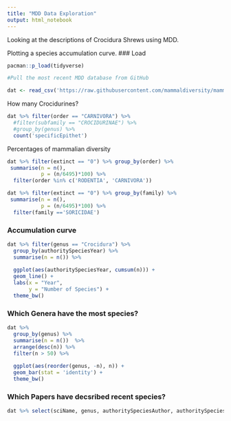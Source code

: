 ```yaml
---
title: "MDD Data Exploration"
output: html_notebook
---
```



Looking at the descriptions of Crocidura Shrews using MDD. 

Plotting a species accumulation curve. 
### Load
```r
pacman::p_load(tidyverse)

#Pull the most recent MDD database from GitHub

dat <- read_csv('https://raw.githubusercontent.com/mammaldiversity/mammaldiversity.github.io/master/_data/mdd.csv')
```

How many Crocidurines?
```r
dat %>% filter(order == "CARNIVORA") %>% 
  #filter(subfamily == "CROCIDURINAE") %>% 
  #group_by(genus) %>% 
  count('specificEpithet')
```

Percentages of mammalian diversity
```r
dat %>% filter(extinct == "0") %>% group_by(order) %>% 
 summarise(n = n(),
           p = (n/6495)*100) %>% 
  filter(order %in% c('RODENTIA', 'CARNIVORA'))
```

```r
dat %>% filter(extinct == "0") %>% group_by(family) %>% 
 summarise(n = n(),
           p = (n/6495)*100) %>% 
  filter(family =='SORICIDAE')
```


### Accumulation curve

```r
dat %>% filter(genus == "Crocidura") %>% 
  group_by(authoritySpeciesYear) %>% 
  summarise(n = n()) %>% 
  
  ggplot(aes(authoritySpeciesYear, cumsum(n))) + 
  geom_line() +
  labs(x = "Year",
       y = "Number of Species") +
  theme_bw()
```

### Which Genera have the most species?

```r
dat %>%  
  group_by(genus) %>% 
  summarise(n = n())  %>% 
  arrange(desc(n)) %>% 
  filter(n > 50) %>% 
  
  ggplot(aes(reorder(genus, -n), n)) + 
  geom_bar(stat = 'identity') +
  theme_bw()
```

### Which Papers have decsribed recent species?

```r
dat %>% select(sciName, genus, authoritySpeciesAuthor, authoritySpeciesYear) %>% filter(genus == 'Crocidura', authoritySpeciesYear >= 2000) %>% arrange(desc(authoritySpeciesYear))
```

